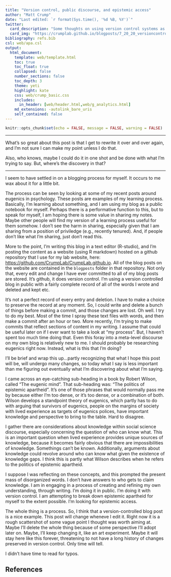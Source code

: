 ```yaml
---
title: "Version control, public discourse, and epistemic access"
author: "Matt Crump"
date: "Last edited: `r format(Sys.time(), '%d %B, %Y')`"
twitter:
  card_description: "Some thoughts on using version control systems as a process for public discourse"
  card_img: "https://crumplab.github.io/blogposts/7_20_20_versioncontrol/img/git.png"
bibliography: refs.bib
csl: web/apa.csl
output: 
  html_document:
    template: web/template.html
    toc: true
    toc_float: true
    collapsed: false
    number_sections: false
    toc_depth: 3
    theme: yeti
    highlight: kate
    css: web/crump_basic.css
    includes:
      in_header: [web/header.html,web/g_analytics.html]
    md_extensions: -autolink_bare_uris
    self_contained: false
---
```


```r
knitr::opts_chunk$set(echo = FALSE, message = FALSE, warning = FALSE)
```

---

What's so great about this post is that I get to rewrite it over and over again, and I'm not sure I can make my point unless I do that.

Also, who knows, maybe I could do it in one shot and be done with what I'm trying to say. But, where's the discovery in that?

___

I seem to have settled in on a blogging process for myself. It occurs to me wax about it for a little bit.

The process can be seen by looking at some of my recent posts around eugenics in psychology. These posts are examples of my learning process. Basically, I'm learning about something, and I am using my blog as a public notebook for myself. Perhaps there is a performative function to this, but to speak for myself, I am hoping there is some value in sharing my notes. Maybe other people will find my version of a learning process useful for them somehow. I don't see the harm in sharing, especially given that I am sharing from a position of priviledge (e.g., recently tenured). And, if people don't like what I'm sharing, just don't read this.

More to the point, I'm writing this blog in a text editor (R-studio), and I'm posting the content as a website (using R markdown) hosted on a github repository that I use for my lab website, here: <https://github.com/CrumpLab/CrumpLab.github.io>. All of the blog posts on the website are contained in the `blogposts` folder in that repository. Not only that, every edit and change I have ever committed to all of my blog posts are stored. It's github, it does version control. I'm using a version controlled blog in public with a fairly complete record of all of the words I wrote and deleted and kept etc. 

It's not a perfect record of every entry and deletion. I have to make a choice to preserve the record at any moment. So, I could write and delete a bunch of things before making a commit, and those changes are lost. Oh well. I try to do my best. Most of the time I spray these text files with words, and then make a commit after an hour or two. More recently, I'm trying to make commits that reflect sections of content in my writing. I assume that could be useful later on if I ever want to take a look at "my process". But, I haven't spent too much time doing that. Even this foray into a meta-level discourse on my own blog is relatively new to me. I should probably be researching eugenics right now. Instead, what is this that I'm doing?

I'll be brief and wrap this up...partly recognizing that what I hope this post will be, will undergo many changes, so today what I say is less important than me figuring out eventually what I'm discovering about what I'm saying.

I came across an eye-catching sub-heading in a book by Robert Wilson, called "The eugenic mind". That sub-heading was: "The politics of epistemic apartheid". It's one of those phrases that would normally pass me by because either I'm too dense, or it's too dense, or a combination of both. Wilson develops a standpoint theory of eugenics, which partly has to do with arguing that survivors of eugenics, people on the margins of society with lived experience as targets of eugenics polices, have important knowledge and perspective to bring to the table. Hard to disagree.

I gather there are considerations about knowledge within social science discourse, especially concerning the question of who can know what. This is an important question when lived experience provides unique sources of knowledge, because it becomes fairly obvious that there are impossibilities of knowledge. Somethings can't be known. Additionally, arguments about knowledge could revolve around who can know what given the existence of knowledge gaps. I think this is partly what Wilson describes when he refers to the politics of epistemic apartheid.

I suppose I was reflecting on these concepts, and this prompted the present mass of disorganized words. I don't have answers to who gets to claim knowledge. I am in engaging in a process of creating and refining my own understanding, through writing. I'm doing it in public. I'm doing it with version control. I am attempting to break down epistemic apartheid for myself to the extent possible. I'm looking for epistemic access.

The whole thing is a process. So, I think that a version-controlled blog post is a nice example. This post will change wheneve I edit it. Right now it is a rough scattershot of some vague point I thought was worth aiming at. Maybe I'll delete the whole thing because of some perspective I'll adopt later on. Maybe, I'll keep changing it, like an art experiment. Maybe it will stay here like this forever, threatening to not have a long history of changes preserved in version control. Only time will tell.

I didn't have time to read for typos.


## References




